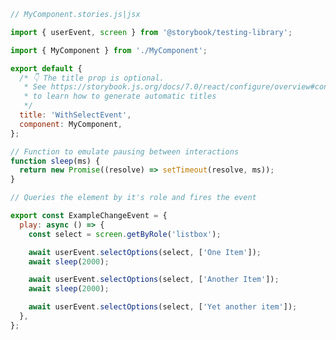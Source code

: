 ```js
// MyComponent.stories.js|jsx

import { userEvent, screen } from '@storybook/testing-library';

import { MyComponent } from './MyComponent';

export default {
  /* 👇 The title prop is optional.
   * See https://storybook.js.org/docs/7.0/react/configure/overview#configure-story-loading
   * to learn how to generate automatic titles
   */
  title: 'WithSelectEvent',
  component: MyComponent,
};

// Function to emulate pausing between interactions
function sleep(ms) {
  return new Promise((resolve) => setTimeout(resolve, ms));
}

// Queries the element by it's role and fires the event

export const ExampleChangeEvent = {
  play: async () => {
    const select = screen.getByRole('listbox');

    await userEvent.selectOptions(select, ['One Item']);
    await sleep(2000);

    await userEvent.selectOptions(select, ['Another Item']);
    await sleep(2000);

    await userEvent.selectOptions(select, ['Yet another item']);
  },
};
```